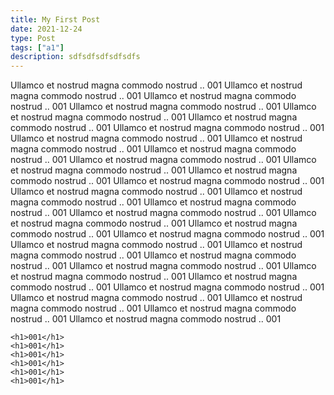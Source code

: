 ```yaml
---
title: My First Post
date: 2021-12-24
type: Post
tags: ["a1"]
description: sdfsdfsdfsdfsdfs
---
```



Ullamco et nostrud magna commodo nostrud .. 001
Ullamco et nostrud magna commodo nostrud .. 001
Ullamco et nostrud magna commodo nostrud .. 001
Ullamco et nostrud magna commodo nostrud .. 001
Ullamco et nostrud magna commodo nostrud .. 001
Ullamco et nostrud magna commodo nostrud .. 001
Ullamco et nostrud magna commodo nostrud .. 001
Ullamco et nostrud magna commodo nostrud .. 001
Ullamco et nostrud magna commodo nostrud .. 001
Ullamco et nostrud magna commodo nostrud .. 001
Ullamco et nostrud magna commodo nostrud .. 001
Ullamco et nostrud magna commodo nostrud .. 001
Ullamco et nostrud magna commodo nostrud .. 001
Ullamco et nostrud magna commodo nostrud .. 001
Ullamco et nostrud magna commodo nostrud .. 001
Ullamco et nostrud magna commodo nostrud .. 001
Ullamco et nostrud magna commodo nostrud .. 001
Ullamco et nostrud magna commodo nostrud .. 001
Ullamco et nostrud magna commodo nostrud .. 001
Ullamco et nostrud magna commodo nostrud .. 001
Ullamco et nostrud magna commodo nostrud .. 001
Ullamco et nostrud magna commodo nostrud .. 001
Ullamco et nostrud magna commodo nostrud .. 001
Ullamco et nostrud magna commodo nostrud .. 001
Ullamco et nostrud magna commodo nostrud .. 001
Ullamco et nostrud magna commodo nostrud .. 001
Ullamco et nostrud magna commodo nostrud .. 001
Ullamco et nostrud magna commodo nostrud .. 001
Ullamco et nostrud magna commodo nostrud .. 001
Ullamco et nostrud magna commodo nostrud .. 001
Ullamco et nostrud magna commodo nostrud .. 001
Ullamco et nostrud magna commodo nostrud .. 001

<div>

    <h1>001</h1>
    <h1>001</h1>
    <h1>001</h1>
    <h1>001</h1>
    <h1>001</h1>
    <h1>001</h1>
</div>